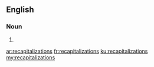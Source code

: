==English==

===Noun===
{{head|en|noun plural form}}

# {{plural of|recapitalization|lang=en}}

[[ar:recapitalizations]]
[[fr:recapitalizations]]
[[ku:recapitalizations]]
[[my:recapitalizations]]